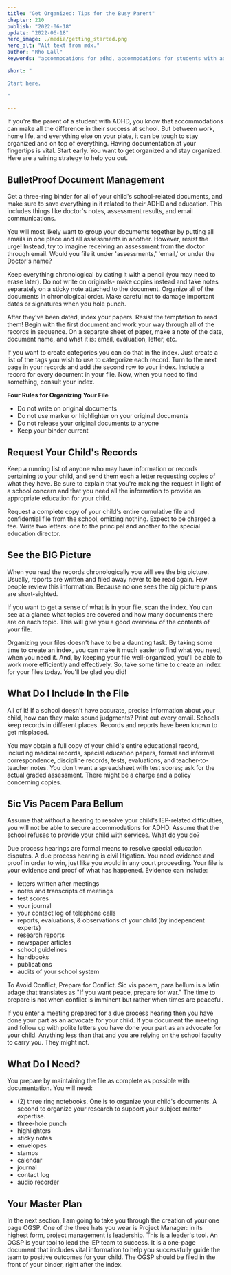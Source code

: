 ```yaml
---
title: "Get Organized: Tips for the Busy Parent"
chapter: 210
publish: "2022-06-18"
update: "2022-06-18"
hero_image: ./media/getting_started.png
hero_alt: "Alt text from mdx."
author: "Rho Lall"
keywords: "accommodations for adhd, accommodations for students with adhd, accommodations for adhd elementary students"

short: "

Start here.

"

---
```

If you're the parent of a student with ADHD, you know that accommodations can make all the difference in their success at school. But between work, home life, and everything else on your plate, it can be tough to stay organized and on top of everything. Having documentation at your fingertips is vital. Start early. You want to get organized and stay organized. Here are a wining strategy to help you out.

## BulletProof Document Management 

Get a three-ring binder for all of your child's school-related documents, and make sure to save everything in it related to their ADHD and education. This includes things like doctor's notes, assessment results, and email communications.

You will most likely want to group your documents together by putting all emails in one place and all assessments in another. However, resist the urge! Instead, try to imagine receiving an assessment from the doctor through email. Would you file it under 'assessments,' 'email,' or under the Doctor's name?

Keep everything chronological by dating it with a pencil (you may need to erase later). Do not write on originals- make copies instead and take notes separately on a sticky note attached to the document. Organize all of the documents in chronological order. Make careful not to damage important dates or signatures when you hole punch.

After they've been dated, index your papers. Resist the temptation to read them! Begin with the first document and work your way through all of the records in sequence. On a separate sheet of paper, make a note of the date, document name, and what it is: email, evaluation, letter, etc.

If you want to create categories you can do that in the index. Just create a list of the tags you wish to use to categorize each record. Turn to the next page in your records and add the second row to your index. Include a record for every document in your file. Now, when you need to find something, consult your index. 

**Four Rules for Organizing Your File**
- Do not write on original documents
- Do not use marker or highlighter on your original documents
- Do not release your original documents to anyone
- Keep your binder current

## Request Your Child's Records

Keep a running list of anyone who may have information or records pertaining to your child, and send them each a letter requesting copies of what they have. Be sure to explain that you're making the request in light of a school concern and that you need all the information to provide an appropriate education for your child. 

Request a complete copy of your child's entire cumulative file and confidential file from the school, omitting nothing. Expect to be charged a fee. Write two letters: one to the principal and another to the special education director.

## See the BIG Picture

When you read the records chronologically you will see the big picture. Usually, reports are written and filed away never to be read again. Few people review this information. Because no one sees the big picture plans are short-sighted.

If you want to get a sense of what is in your file, scan the index. You can see at a glance what topics are covered and how many documents there are on each topic. This will give you a good overview of the contents of your file.

Organizing your files doesn't have to be a daunting task. By taking some time to create an index, you can make it much easier to find what you need, when you need it. And, by keeping your file well-organized, you'll be able to work more efficiently and effectively. So, take some time to create an index for your files today. You'll be glad you did!

## What Do I Include In the File

All of it! If a school doesn't have accurate, precise information about your child, how can they make sound judgments? Print out every email. Schools keep records in different places. Records and reports have been known to get misplaced.

You may obtain a full copy of your child's entire educational record, including medical records, special education papers, formal and informal correspondence, discipline records, tests, evaluations, and teacher-to-teacher notes. You don't want a spreadsheet with test scores; ask for the actual graded assessment. There might be a charge and a policy concerning copies.

## Sic Vis Pacem Para Bellum

Assume that without a hearing to resolve your child's IEP-related difficulties, you will not be able to secure accommodations for ADHD. Assume that the school refuses to provide your child with services. What do you do? 

Due process hearings are formal means to resolve special education disputes. A due process hearing is civil litigation. You need evidence and proof in order to win, just like you would in any court proceeding. Your file is your evidence and proof of what has happened. Evidence can include:

- letters written after meetings
- notes and transcripts of meetings
- test scores
- your journal
- your contact log of telephone calls
- reports, evaluations, & observations of your child (by independent experts)
- research reports
- newspaper articles
- school guidelines
- handbooks
- publications
- audits of your school system

To Avoid Conflict, Prepare for Conflict. Sic vis pacem, para bellum is a latin adage that translates as "If you want peace, prepare for war." The time to prepare is not when conflict is imminent but rather when times are peaceful. 

If you enter a meeting prepared for a due process hearing then you have done your part as an advocate for your child. If you document the meeting and follow up with polite letters you have done your part as an advocate for your child. Anything less than that and you are relying on the school faculty to carry you. They might not. 


## What Do I Need?

You prepare by maintaining the file as complete as possible with documentation. You will need:

- (2) three ring notebooks.  One is to organize your child's documents. A second to organize your research to support your subject matter expertise. 
- three-hole punch
- highlighters
- sticky notes
- envelopes
- stamps
- calendar
- journal
- contact log
- audio recorder

## Your Master Plan

In the next section, I am going to take you through the creation of your one page OGSP. One of the three hats you wear is Project Manager: in its highest form, project management is leadership. This is a leader's tool. An OGSP is your tool to lead the IEP team to success. It is a one-page document that includes vital information to help you successfully guide the team to positive outcomes for your child. The OGSP should be filed in the front of your binder, right after the index. 
